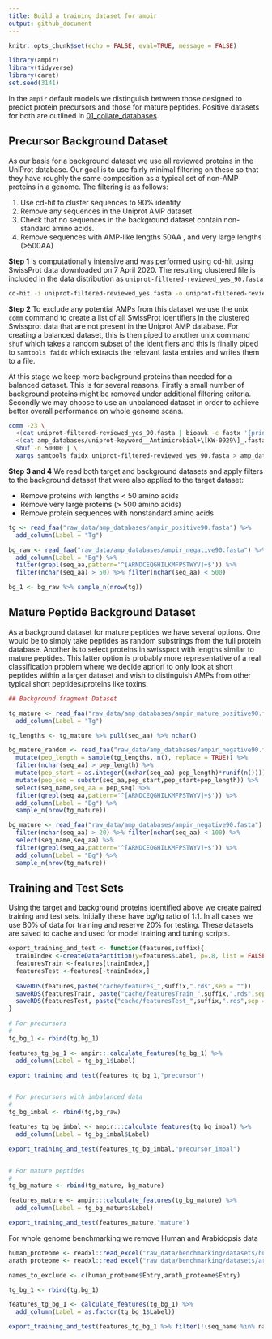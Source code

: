 ```yaml
---
title: Build a training dataset for ampir
output: github_document
---
```


```r
knitr::opts_chunk$set(echo = FALSE, eval=TRUE, message = FALSE)
```


```r
library(ampir)
library(tidyverse)
library(caret)
set.seed(3141)
```

In the `ampir` default models we distinguish between those designed to predict protein precursors and those for mature peptides. Positive datasets for both are outlined in [01_collate_databases](01_collate_databases.md).

## Precursor Background Dataset

As our basis for a background dataset we use all reviewed proteins in the UniProt database. Our goal is to use fairly minimal filtering on these so that they have roughly the same composition as a typical set of non-AMP proteins in a genome. The filtering is as follows:

1. Use cd-hit to cluster sequences to 90% identity
2. Remove any sequences in the Uniprot AMP dataset
3. Check that no sequences in the background dataset contain non-standard amino acids. 
4. Remove sequences with AMP-like lengths 50AA , and very large lengths (>500AA)

**Step 1** is computationally intensive and was performed using cd-hit using SwissProt data downloaded on 7 April 2020. The resulting clustered file is included in the data distribution as `uniprot-filtered-reviewed_yes_90.fasta`

```bash
cd-hit -i uniprot-filtered-reviewed_yes.fasta -o uniprot-filtered-reviewed_yes_90.fasta -c 0.90 -g 1 -T 32 -M 300000
```

**Step 2** To exclude any potential AMPs from this dataset we use the unix `comm` command to create a list of all SwissProt identifiers in the clustered Swissprot data that are not present in the Uniprot AMP database.  For creating a balanced dataset, this is then piped to another unix command `shuf` which takes a random subset of the identifiers and this is finally piped to `samtools faidx` which extracts the relevant fasta entries and writes them to a file. 

At this stage we keep more background proteins than needed for a balanced dataset. This is for several reasons. Firstly a small number of background proteins might be removed under additional filtering criteria. Secondly we may choose to use an unbalanced dataset in order to achieve better overall performance on whole genome scans.

```bash
comm -23 \
  <(cat uniprot-filtered-reviewed_yes_90.fasta | bioawk -c fastx '{print $name}' | sort) \
  <(cat amp_databases/uniprot-keyword__Antimicrobial+\[KW-0929\]_.fasta | bioawk -c fastx '{print $name}' | sort) | \
  shuf -n 50000 | \
  xargs samtools faidx uniprot-filtered-reviewed_yes_90.fasta > amp_databases/ampir_negative90.fasta
```

**Step 3 and 4** We read both target and background datasets and apply filters to the background dataset that were also applied to the target dataset:

* Remove proteins with lengths < 50 amino acids
* Remove very large proteins (> 500 amino acids)
* Remove protein sequences with nonstandard amino acids

```r
tg <- read_faa("raw_data/amp_databases/ampir_positive90.fasta") %>%
  add_column(Label = "Tg")

bg_raw <- read_faa("raw_data/amp_databases/ampir_negative90.fasta") %>%
  add_column(Label = "Bg") %>% 
  filter(grepl(seq_aa,pattern='^[ARNDCEQGHILKMFPSTWYV]+$')) %>% 
  filter(nchar(seq_aa) > 50) %>% filter(nchar(seq_aa) < 500)

bg_1 <- bg_raw %>% sample_n(nrow(tg))
```

## Mature Peptide Background Dataset

As a background dataset for mature peptides we have several options.  One would be to simply take peptides as random substrings from the full protein database.  Another is to select proteins in swissprot with lengths similar to mature peptides.  This latter option is probably more representative of a real classification problem where we decide apriori to only look at short peptides within a larger dataset and wish to distinguish AMPs from other typical short peptides/proteins like toxins. 

```r
## Background fragment Dataset 

tg_mature <- read_faa("raw_data/amp_databases/ampir_mature_positive90.fasta") %>% 
  add_column(Label = "Tg")

tg_lengths <- tg_mature %>% pull(seq_aa) %>% nchar()

bg_mature_random <- read_faa("raw_data/amp_databases/ampir_negative90.fasta") %>% 
  mutate(pep_length = sample(tg_lengths, n(), replace = TRUE)) %>% 
  filter(nchar(seq_aa) > pep_length) %>% 
  mutate(pep_start = as.integer((nchar(seq_aa)-pep_length)*runif(n()))) %>% 
  mutate(pep_seq = substr(seq_aa,pep_start,pep_start+pep_length)) %>% 
  select(seq_name,seq_aa = pep_seq) %>% 
  filter(grepl(seq_aa,pattern='^[ARNDCEQGHILKMFPSTWYV]+$')) %>% 
  add_column(Label = "Bg") %>% 
  sample_n(nrow(tg_mature))

bg_mature <- read_faa("raw_data/amp_databases/ampir_negative90.fasta") %>% 
  filter(nchar(seq_aa) > 20) %>% filter(nchar(seq_aa) < 100) %>% 
  select(seq_name,seq_aa) %>% 
  filter(grepl(seq_aa,pattern='^[ARNDCEQGHILKMFPSTWYV]+$')) %>% 
  add_column(Label = "Bg") %>% 
  sample_n(nrow(tg_mature))


```


## Training and Test Sets

Using the target and background proteins identified above we create paired training and test sets. Initially these have bg/tg ratio of 1:1. In all cases we use 80% of data for training and reserve 20% for testing. These datasets are saved to cache and used for model training and tuning scripts.

```r
export_training_and_test <- function(features,suffix){
  trainIndex <-createDataPartition(y=features$Label, p=.8, list = FALSE)
  featuresTrain <-features[trainIndex,]
  featuresTest <-features[-trainIndex,]
  
  saveRDS(features,paste("cache/features_",suffix,".rds",sep = ""))
  saveRDS(featuresTrain, paste("cache/featuresTrain_",suffix,".rds",sep = ""))
  saveRDS(featuresTest, paste("cache/featuresTest_",suffix,".rds",sep = ""))
}

# For precursors
#
tg_bg_1 <- rbind(tg,bg_1)

features_tg_bg_1 <- ampir:::calculate_features(tg_bg_1) %>% 
  add_column(Label = tg_bg_1$Label)

export_training_and_test(features_tg_bg_1,"precursor")


# For precursors with imbalanced data
#
tg_bg_imbal <- rbind(tg,bg_raw)

features_tg_bg_imbal <- ampir:::calculate_features(tg_bg_imbal) %>% 
  add_column(Label = tg_bg_imbal$Label)

export_training_and_test(features_tg_bg_imbal,"precursor_imbal")


# For mature peptides
#
tg_bg_mature <- rbind(tg_mature, bg_mature)

features_mature <- ampir:::calculate_features(tg_bg_mature) %>% 
  add_column(Label = tg_bg_mature$Label)

export_training_and_test(features_mature,"mature")
```

For whole genome benchmarking we remove Human and Arabidopsis data

```r
human_proteome <- readxl::read_excel("raw_data/benchmarking/datasets/human/uniprot-proteome_UP000005640.xlsx",guess_max = 10000)
arath_proteome <- readxl::read_excel("raw_data/benchmarking/datasets/arath/uniprot-proteome_up000006548.xlsx",guess_max = 40000)

names_to_exclude <- c(human_proteome$Entry,arath_proteome$Entry)

tg_bg_1 <- rbind(tg,bg_1)

features_tg_bg_1 <- calculate_features(tg_bg_1) %>% 
  add_column(Label = as.factor(tg_bg_1$Label))

export_training_and_test(features_tg_bg_1 %>% filter(!(seq_name %in% names_to_exclude)),"precursor_nobench")
```





